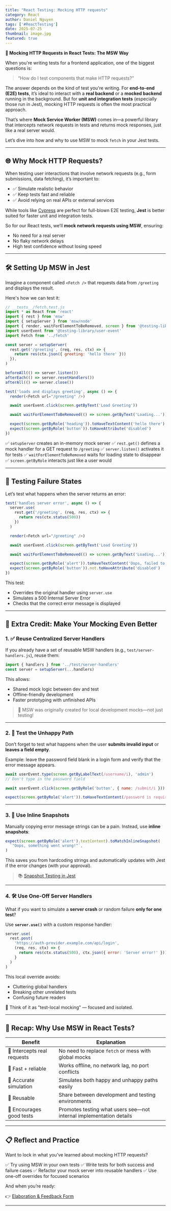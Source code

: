 ```yaml
---
title: "React Testing: Mocking HTTP requests"
category: React
author: Daniel Nguyen
tags: ['#ReactTesting']
date: 2025-07-25
thumbnail: image.jpg
featured: true
---
```


**🧪 Mocking HTTP Requests in React Tests: The MSW Way**

When you're writing tests for a frontend application, one of the biggest questions is:

> “How do I test components that make HTTP requests?”

The answer depends on the kind of test you're writing. For **end-to-end (E2E) tests**, it’s ideal to interact with a **real backend** or a **mocked backend** running in the background. But for **unit and integration tests** (especially those run in Jest), mocking HTTP requests is often the most practical approach.

That’s where **Mock Service Worker (MSW)** comes in—a powerful library that intercepts network requests in tests and returns mock responses, just like a real server would.

Let’s dive into how and why to use MSW to mock `fetch` in your Jest tests.

---

## 🌐 Why Mock HTTP Requests?

When testing user interactions that involve network requests (e.g., form submissions, data fetching), it’s important to:

* ✅ Simulate realistic behavior
* ✅ Keep tests fast and reliable
* ✅ Avoid relying on real APIs or external services

While tools like [Cypress](https://cypress.io) are perfect for full-blown E2E testing, **Jest** is better suited for faster unit and integration tests.

So for our React tests, we’ll **mock network requests using MSW**, ensuring:

* No need for a real server
* No flaky network delays
* High test confidence without losing speed

---

## 🛠️ Setting Up MSW in Jest

Imagine a component called `<Fetch />` that requests data from `/greeting` and displays the result.

Here's how we can test it:

```js
// __tests__/fetch.test.js
import * as React from 'react'
import { rest } from 'msw'
import { setupServer } from 'msw/node'
import { render, waitForElementToBeRemoved, screen } from '@testing-library/react'
import userEvent from '@testing-library/user-event'
import Fetch from '../fetch'

const server = setupServer(
  rest.get('/greeting', (req, res, ctx) => {
    return res(ctx.json({ greeting: 'hello there' }))
  }),
)

beforeAll(() => server.listen())
afterEach(() => server.resetHandlers())
afterAll(() => server.close())

test('loads and displays greeting', async () => {
  render(<Fetch url="/greeting" />)

  await userEvent.click(screen.getByText('Load Greeting'))

  await waitForElementToBeRemoved(() => screen.getByText('Loading...'))

  expect(screen.getByRole('heading')).toHaveTextContent('hello there')
  expect(screen.getByRole('button')).toHaveAttribute('disabled')
})
```

✅ `setupServer` creates an in-memory mock server
✅ `rest.get()` defines a mock handler for a GET request to `/greeting`
✅ `server.listen()` activates it for tests
✅ `waitForElementToBeRemoved` waits for loading state to disappear
✅ `screen.getByRole` interacts just like a user would

---

## 😬 Testing Failure States

Let’s test what happens when the server returns an error:

```js
test('handles server error', async () => {
  server.use(
    rest.get('/greeting', (req, res, ctx) => {
      return res(ctx.status(500))
    })
  )

  render(<Fetch url="/greeting" />)

  await userEvent.click(screen.getByText('Load Greeting'))

  await waitForElementToBeRemoved(() => screen.getByText('Loading...'))

  expect(screen.getByRole('alert')).toHaveTextContent('Oops, failed to fetch!')
  expect(screen.getByRole('button')).not.toHaveAttribute('disabled')
})
```

This test:

* Overrides the original handler using `server.use`
* Simulates a 500 Internal Server Error
* Checks that the correct error message is displayed

---

## 💯 Extra Credit: Make Your Mocking Even Better

### 1. ✅ Reuse Centralized Server Handlers

If you already have a set of reusable MSW handlers (e.g., `test/server-handlers.js`), reuse them:

```js
import { handlers } from '../test/server-handlers'
const server = setupServer(...handlers)
```

This allows:

* Shared mock logic between dev and test
* Offline-friendly development
* Faster prototyping with unfinished APIs

> 📘 MSW was originally created for local development mocks—not just testing!

---

### 2. 🚨 Test the Unhappy Path

Don’t forget to test what happens when the user **submits invalid input** or **leaves a field empty**.

Example: leave the password field blank in a login form and verify that the error message appears.

```js
await userEvent.type(screen.getByLabelText(/username/i), 'admin')
// Don't type in the password field

await userEvent.click(screen.getByRole('button', { name: /submit/i }))

expect(screen.getByRole('alert')).toHaveTextContent(/password is required/i)
```

---

### 3. 🧪 Use Inline Snapshots

Manually copying error message strings can be a pain. Instead, use **inline snapshots**:

```js
expect(screen.getByRole('alert').textContent).toMatchInlineSnapshot(
  `"Oops, something went wrong!"`,
)
```

This saves you from hardcoding strings and automatically updates with Jest if the error changes (with your approval).

> 📚 [Snapshot Testing in Jest](https://jestjs.io/docs/snapshot-testing)

---

### 4. 🛠 Use One-Off Server Handlers

What if you want to simulate a **server crash** or random failure **only for one test**?

Use **`server.use()`** with a custom response handler:

```js
server.use(
  rest.post(
    'https://auth-provider.example.com/api/login',
    (req, res, ctx) => {
      return res(ctx.status(500), ctx.json({ error: 'Server error!' }))
    }
  )
)
```

This local override avoids:

* Cluttering global handlers
* Breaking other unrelated tests
* Confusing future readers

🧠 Think of it as "test-local mocking" — focused and isolated.

---

## 🧼 Recap: Why Use MSW in React Tests?

| Benefit                     | Explanation                                                         |
| --------------------------- | ------------------------------------------------------------------- |
| 🎯 Intercepts real requests | No need to replace `fetch` or mess with global mocks                |
| 🚀 Fast + reliable          | Works offline, no network lag, no port conflicts                    |
| 🧪 Accurate simulation      | Simulates both happy and unhappy paths easily                       |
| 🤝 Reusable                 | Share between development and testing environments                  |
| 🧠 Encourages good tests    | Promotes testing what users see—not internal implementation details |

---

## 📋 Reflect and Practice

Want to lock in what you’ve learned about mocking HTTP requests?

✅ Try using MSW in your own tests
✅ Write tests for both success and failure cases
✅ Refactor your mock server into reusable handlers
✅ Use one-off overrides for focused scenarios

And when you’re ready:

👉 [Elaboration & Feedback Form](https://ws.kcd.im/?ws=Testing%20React%20Applications%20%F0%9F%A7%90&e=05%3A%20mocking%20HTTP%20requests&em=)

---